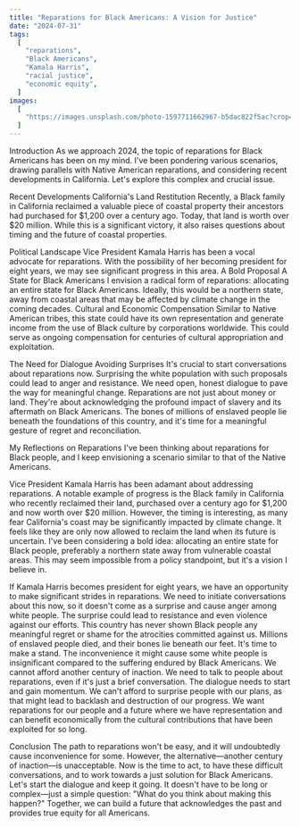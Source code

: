```yaml
---
title: "Reparations for Black Americans: A Vision for Justice"
date: "2024-07-31"
tags:
  [
    "reparations",
    "Black Americans",
    "Kamala Harris",
    "racial justice",
    "economic equity",
  ]
images:
  [
    "https://images.unsplash.com/photo-1597711662967-b5dac822f5ac?crop=entropy&cs=tinysrgb&fit=max&fm=jpg&ixid=M3wxMTc3M3wwfDF8c2VhcmNofDZ8fGJsYWNrJTIwYW1lcmljYW5zfGVufDB8fHx8fDE3MjI0MjEyMTR8MA&ixlib=rb-4.0.3&q=80&w=2000",
  ]
---
```


Introduction As we approach 2024, the topic of reparations for Black Americans has been on my mind. I've been pondering various scenarios, drawing parallels with Native American reparations, and considering recent developments in California. Let's explore this complex and crucial issue. 

Recent Developments California's Land Restitution Recently, a Black family in California reclaimed a valuable piece of coastal property their ancestors had purchased for $1,200 over a century ago. Today, that land is worth over $20 million. While this is a significant victory, it also raises questions about timing and the future of coastal properties. 

Political Landscape Vice President Kamala Harris has been a vocal advocate for reparations. With the possibility of her becoming president for eight years, we may see significant progress in this area. A Bold Proposal A State for Black Americans I envision a radical form of reparations: allocating an entire state for Black Americans. Ideally, this would be a northern state, away from coastal areas that may be affected by climate change in the coming decades. Cultural and Economic Compensation Similar to Native American tribes, this state could have its own representation and generate income from the use of Black culture by corporations worldwide. This could serve as ongoing compensation for centuries of cultural appropriation and exploitation. 

The Need for Dialogue Avoiding Surprises It's crucial to start conversations about reparations now. Surprising the white population with such proposals could lead to anger and resistance. We need open, honest dialogue to pave the way for meaningful change. Reparations are not just about money or land. They're about acknowledging the profound impact of slavery and its aftermath on Black Americans. The bones of millions of enslaved people lie beneath the foundations of this country, and it's time for a meaningful gesture of regret and reconciliation. 


My Reflections on Reparations I've been thinking about reparations for Black people, and I keep envisioning a scenario similar to that of the Native Americans. 

Vice President Kamala Harris has been adamant about addressing reparations. A notable example of progress is the Black family in California who recently reclaimed their land, purchased over a century ago for $1,200 and now worth over $20 million. However, the timing is interesting, as many fear California's coast may be significantly impacted by climate change. It feels like they are only now allowed to reclaim the land when its future is uncertain. I've been considering a bold idea: allocating an entire state for Black people, preferably a northern state away from vulnerable coastal areas. This may seem impossible from a policy standpoint, but it's a vision I believe in. 

If Kamala Harris becomes president for eight years, we have an opportunity to make significant strides in reparations. We need to initiate conversations about this now, so it doesn't come as a surprise and cause anger among white people. The surprise could lead to resistance and even violence against our efforts. This country has never shown Black people any meaningful regret or shame for the atrocities committed against us. Millions of enslaved people died, and their bones lie beneath our feet. It's time to make a stand. The inconvenience it might cause some white people is insignificant compared to the suffering endured by Black Americans. We cannot afford another century of inaction. We need to talk to people about reparations, even if it's just a brief conversation. The dialogue needs to start and gain momentum. We can't afford to surprise people with our plans, as that might lead to backlash and destruction of our progress. We want reparations for our people and a future where we have representation and can benefit economically from the cultural contributions that have been exploited for so long. 

Conclusion The path to reparations won't be easy, and it will undoubtedly cause inconvenience for some. However, the alternative—another century of inaction—is unacceptable. Now is the time to act, to have these difficult conversations, and to work towards a just solution for Black Americans. Let's start the dialogue and keep it going. It doesn't have to be long or complex—just a simple question: "What do you think about making this happen?" Together, we can build a future that acknowledges the past and provides true equity for all Americans.
